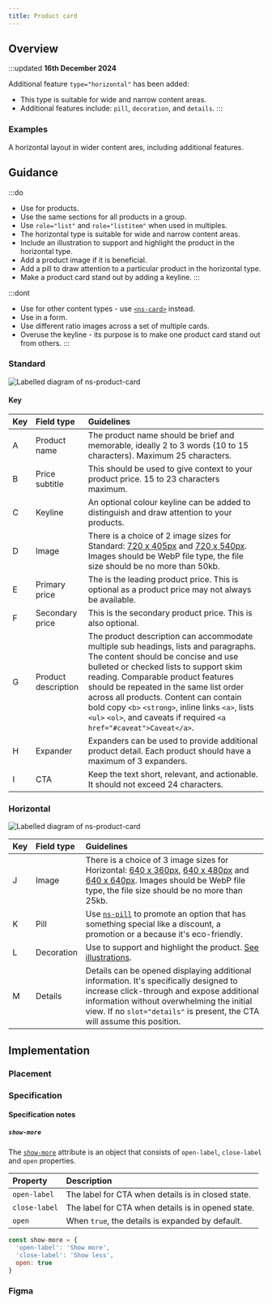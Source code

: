 ```yaml
---
title: Product card
---
```





## Overview

<CompDetails name={componentName} />

:::updated
**16th December 2024**

Additional feature `type="horizontal"` has been added:

- This type is suitable for wide and narrow content areas.
- Additional features include: `pill`, `decoration`, and `details`.
:::

### Examples

<Tabs>
  <TabItem label="Standard">
    <ExampleViewer type="standard" />
  </TabItem>
  <TabItem label="Horizontal">
    A horizontal layout in wider content ares, including additional features.
    <ExampleViewer type="horizontal" />
  </TabItem>
</Tabs>

## Guidance

:::do
- Use for products.
- Use the same sections for all products in a group.
- Use `role="list"` and `role="listitem"` when used in multiples.
- The horizontal type is suitable for wide and narrow content areas.
- Include an illustration to support and highlight the product in the horizontal type.
- Add a product image if it is beneficial.
- Add a pill to draw attention to a particular product in the horizontal type.
- Make a product card stand out by adding a keyline.
:::

:::dont
- Use for other content types - use [`<ns-card>`](/components/ns-card) instead.
- Use in a form.
- Use different ratio images across a set of multiple cards.
- Overuse the keyline - its purpose is to make one product card stand out from others.
:::

### Standard

![Labelled diagram of ns-product-card](@assets/components/ns-product-card/guidance.webp)

#### Key

| Key | Field type | Guidelines |
| :--- | :--- | :--- |
| <span class="marker">A</span> | Product name | The product name should be brief and memorable, ideally 2 to 3 words (10 to 15 characters). Maximum 25 characters. |
| <span class="marker">B</span> | Price subtitle | This should be used to give context to your product price. 15 to 23 characters maximum. |
| <span class="marker">C</span> | Keyline | An optional colour keyline can be added to distinguish and draw attention to your products. |
| <span class="marker">D</span> | Image | There is a choice of 2 image sizes for Standard: [720 x 405px](/guidelines/assets#720x405px) and [720 x 540px](/guidelines/assets#720x540px). Images should be WebP file type, the file size should be no more than 50kb. |
| <span class="marker">E</span> | Primary price | The is the leading product price. This is optional as a product price may not always be available. |
| <span class="marker">F</span> | Secondary price | This is the secondary product price. This is also optional.|
| <span class="marker">G</span> | Product description | The product description can accommodate multiple sub headings, lists and paragraphs. The content should be concise and use bulleted or checked lists to support skim reading. Comparable product features should be repeated in the same list order across all products. Content can contain bold copy `<b>` `<strong>`, inline links `<a>`, lists `<ul>` `<ol>`, and caveats if required `<a href="#caveat">Caveat</a>`. |
| <span class="marker">H</span> | Expander | Expanders can be used to provide additional product detail. Each product should have a maximum of 3 expanders. |
| <span class="marker">I</span> | CTA | Keep the text short, relevant, and actionable. It should not exceed 24 characters. |

### Horizontal

![Labelled diagram of ns-product-card](@assets/components/ns-product-card/guidance-horizontal.webp)

| Key | Field type | Guidelines |
| :--- | :--- | :--- |
| <span class="marker">J</span> | Image | There is a choice of 3 image sizes for Horizontal: [640 x 360px](/guidelines/assets#640x360px), [640 x 480px](/guidelines/assets#640x480px) and [640 x 640px](/guidelines/assets#640x640px). Images should be WebP file type, the file size should be no more than 25kb. |
| <span class="marker">K</span> | Pill | Use [`ns-pill`](/components/ns-pill) to promote an option that has something special like a discount, a promotion or a because it's eco-friendly. |
| <span class="marker">L</span> | Decoration | Use to support and highlight the product. [See illustrations](/guidelines/assets/#illustrations). |
| <span class="marker">M</span> | Details | Details can be opened displaying additional information. It's specifically designed to increase click-through and expose additional information without overwhelming the initial view. If no `slot="details"` is present, the CTA will assume this position. |

## Implementation

### Placement

<Placement name={componentName} />

### Specification

<Specification name={componentName} />

#### Specification notes

##### `show-more`

The [`show-more`](#specification-attribute-show-more) attribute is an object that consists of `open-label`, `close-label` and `open` properties.

| Property | Description |
| :--- | :--- |
| `open-label` | The label for CTA when details is in closed state. |
| `close-label` | The label for CTA when details is in opened state. |
| `open` | When `true`, the details is expanded by default. |

```js
const show-more = {
  'open-label': 'Show more',
  'close-label': 'Show less',
  open: true
}
```

### Figma

<Figma name={componentName} />
